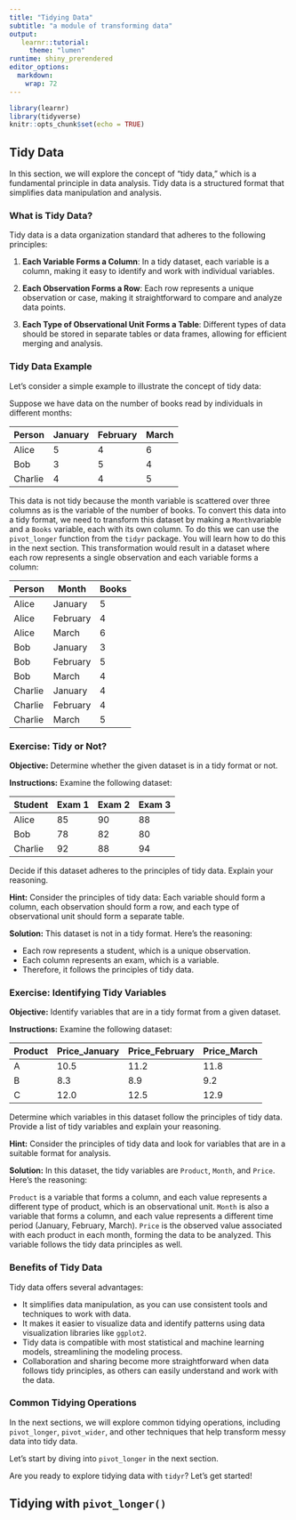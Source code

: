 ```yaml
---
title: "Tidying Data"
subtitle: "a module of transforming data"
output: 
   learnr::tutorial:
     theme: "lumen" 
runtime: shiny_prerendered
editor_options: 
  markdown: 
    wrap: 72
---
```


```r
library(learnr)
library(tidyverse)
knitr::opts_chunk$set(echo = TRUE)
```

## Tidy Data

In this section, we will explore the concept of "tidy data," which is a
fundamental principle in data analysis. Tidy data is a structured format
that simplifies data manipulation and analysis.

### What is Tidy Data?

Tidy data is a data organization standard that adheres to the following
principles:

1.  **Each Variable Forms a Column**: In a tidy dataset, each variable
    is a column, making it easy to identify and work with individual
    variables.

2.  **Each Observation Forms a Row**: Each row represents a unique
    observation or case, making it straightforward to compare and
    analyze data points.

3.  **Each Type of Observational Unit Forms a Table**: Different types
    of data should be stored in separate tables or data frames, allowing
    for efficient merging and analysis.

### Tidy Data Example

Let's consider a simple example to illustrate the concept of tidy data:

Suppose we have data on the number of books read by individuals in
different months: <!-- Add CSS styling for the table -->

```{=html}
<style>
.custom-table {
    width: 50%; /* Adjust the width as needed */
    margin-left: auto;
    margin-right: auto;
}

.custom-table th, .custom-table td {
    text-align: center; /* Set the text alignment (center, left, right) */
    padding: 8px; /* Add padding for better spacing */
}

.custom-table th {
    background-color: #f2f2f2; /* Add a background color to table headers */
}
</style>
```
<!-- Define the table using standard Markdown -->

| Person  | January | February | March |
|---------|---------|----------|-------|
| Alice   | 5       | 4        | 6     |
| Bob     | 3       | 5        | 4     |
| Charlie | 4       | 4        | 5     |

This data is not tidy because the month variable is scattered over three
columns as is the variable of the number of books. To convert this data
into a tidy format, we need to transform this dataset by making a
`Month`variable and a `Books` variable, each with its own column. To do
this we can use the `pivot_longer` function from the `tidyr` package. You will learn how to do this in the next section.
This transformation would result in a dataset where each row represents
a single observation and each variable forms a column:

<!-- Add CSS styling for the table -->

```{=html}
<style>
.custom-table {
    width: 50%; /* Adjust the width as needed */
    margin-left: auto;
    margin-right: auto;
}

.custom-table th, .custom-table td {
    text-align: center; /* Set the text alignment (center, left, right) */
    padding: 8px; /* Add padding for better spacing */
}

.custom-table th {
    background-color: #f2f2f2; /* Add a background color to table headers */
}
</style>
```
<!-- Define the table using standard Markdown -->

| Person   | Month    | Books |
|----------|----------|-------|
| Alice    | January  | 5     |
| Alice    | February | 4     |
| Alice    | March    | 6     |
| Bob      | January  | 3     |
| Bob      | February | 5     |
| Bob      | March    | 4     |
| Charlie  | January  | 4     |
| Charlie  | February | 4     |
| Charlie  | March    | 5     |


### Exercise: Tidy or Not?

**Objective:** Determine whether the given dataset is in a tidy format
or not.

**Instructions:** Examine the following dataset:

<!-- Add CSS styling for the table -->

```{=html}
<style>
.custom-table {
    width: 50%; /* Adjust the width as needed */
    margin-left: auto;
    margin-right: auto;
}

.custom-table th, .custom-table td {
    text-align: center; /* Set the text alignment (center, left, right) */
    padding: 8px; /* Add padding for better spacing */
}

.custom-table th {
    background-color: #f2f2f2; /* Add a background color to table headers */
}
</style>
```
<!-- Define the table using standard Markdown -->

| Student | Exam 1 | Exam 2 | Exam 3 |
|---------|--------|--------|--------|
| Alice   | 85     | 90     | 88     |
| Bob     | 78     | 82     | 80     |
| Charlie | 92     | 88     | 94     |

Decide if this dataset adheres to the principles of tidy data. Explain
your reasoning.

::: {#tidy1-hint}
**Hint:** Consider the principles of tidy data: Each variable should
form a column, each observation should form a row, and each type of
observational unit should form a separate table.
:::

::: {#tidy1-solution}
**Solution:** This dataset is not in a tidy format. Here's the
reasoning:

-   Each row represents a student, which is a unique observation.
-   Each column represents an exam, which is a variable.
-   Therefore, it follows the principles of tidy data.
:::

### Exercise: Identifying Tidy Variables

**Objective:** Identify variables that are in a tidy format from a given
dataset.

**Instructions:** Examine the following dataset: 
<!-- Add CSS styling for the table -->
```{=html}
<style>
.custom-table {
    width: 50%; /* Adjust the width as needed */
    margin-left: auto;
    margin-right: auto;
}

.custom-table th, .custom-table td {
    text-align: center; /* Set the text alignment (center, left, right) */
    padding: 8px; /* Add padding for better spacing */
}

.custom-table th {
    background-color: #f2f2f2; /* Add a background color to table headers */
}

</style>
```
<!-- Define the table using standard Markdown -->

| Product | Price_January | Price_February | Price_March |
|---------|---------------|----------------|-------------|
| A       | 10.5          | 11.2           | 11.8        |
| B       | 8.3           | 8.9            | 9.2         |
| C       | 12.0          | 12.5           | 12.9        |

Determine which variables in this dataset follow the principles of tidy
data. Provide a list of tidy variables and explain your reasoning.

::: {#tidy2-hint}
**Hint:** Consider the principles of tidy data and look for variables
that are in a suitable format for analysis.
:::

::: {#tidy2-solution}
**Solution:** In this dataset, the tidy variables are `Product`,
`Month`, and `Price`. Here's the reasoning:

`Product` is a variable that forms a column, and each value represents a
different type of product, which is an observational unit. `Month` is
also a variable that forms a column, and each value represents a
different time period (January, February, March). `Price` is the
observed value associated with each product in each month, forming the
data to be analyzed. This variable follows the tidy data principles as
well.
:::

### Benefits of Tidy Data

Tidy data offers several advantages:

- It simplifies data manipulation, as you can use consistent tools and
  techniques to work with data.
- It makes it easier to visualize data and identify patterns using
  data visualization libraries like `ggplot2`.
- Tidy data is compatible with most statistical and machine learning
  models, streamlining the modeling process.
- Collaboration and sharing become more straightforward when data
  follows tidy principles, as others can easily understand and work
  with the data.

### Common Tidying Operations

In the next sections, we will explore common tidying operations,
including `pivot_longer`, `pivot_wider`, and other techniques that help
transform messy data into tidy data.

Let's start by diving into `pivot_longer` in the next section.

Are you ready to explore tidying data with `tidyr`? Let's get started!


## Tidying with `pivot_longer()`


